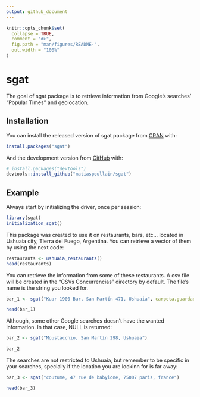 ```yaml
---
output: github_document
---
```


<!-- README.md is generated from README.Rmd. Please edit that file -->

```r
knitr::opts_chunk$set(
  collapse = TRUE,
  comment = "#>",
  fig.path = "man/figures/README-",
  out.width = "100%"
)
```

# sgat

<!-- badges: start -->
<!-- badges: end -->

The goal of sgat package is to retrieve information from Google's searches' "Popular Times" and geolocation.

## Installation

You can install the released version of sgat package from [CRAN](https://CRAN.R-project.org) with:

``` r
install.packages("sgat")
```

And the development version from [GitHub](https://github.com/) with:

``` r
# install.packages("devtools")
devtools::install_github("matiaspoullain/sgat")
```
## Example

Always start by initializing the driver, once per session:

```r
library(sgat)
initialization_sgat()
```

This package was created to use it on restaurants, bars, etc... located in Ushuaia city, Tierra del Fuego, Argentina. You can retrieve a vector of them by using the next code:

```r
restaurants <- ushuaia_restaurants()
head(restaurants)
```

You can retrieve the information from some of these restaurants. A csv file will be created in the "CSVs Concurrencias" directory by default. The file's name is the string you looked for.

```r
bar_1 <- sgat("Kuar 1900 Bar, San Martín 471, Ushuaia", carpeta.guardado = "CSVs Concurrencias")
```
```r
head(bar_1)
```
Although, some other Google searches doesn't have the wanted information. In that case, NULL is returned:

```r
bar_2 <- sgat("Moustacchio, San Martín 298, Ushuaia")
```
```r
bar_2
```
The searches are not restricted to Ushuaia, but remember to be specific in your searches, specially if the location you are lookinn for is far away:

```r
bar_3 <- sgat("coutume, 47 rue de babylone, 75007 paris, france")
```
```r
head(bar_3)
```
